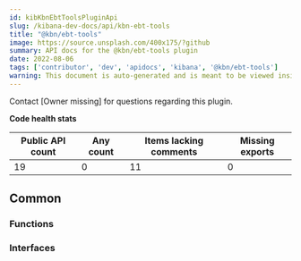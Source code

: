 ```yaml
---
id: kibKbnEbtToolsPluginApi
slug: /kibana-dev-docs/api/kbn-ebt-tools
title: "@kbn/ebt-tools"
image: https://source.unsplash.com/400x175/?github
summary: API docs for the @kbn/ebt-tools plugin
date: 2022-08-06
tags: ['contributor', 'dev', 'apidocs', 'kibana', '@kbn/ebt-tools']
warning: This document is auto-generated and is meant to be viewed inside our experimental, new docs system. Reach out in #docs-engineering for more info.
---
```




Contact [Owner missing] for questions regarding this plugin.

**Code health stats**

| Public API count  | Any count | Items lacking comments | Missing exports |
|-------------------|-----------|------------------------|-----------------|
| 19 | 0 | 11 | 0 |

## Common

### Functions
<DocDefinitionList data={kbnEbtToolsObj.common.functions}/>

### Interfaces
<DocDefinitionList data={kbnEbtToolsObj.common.interfaces}/>

